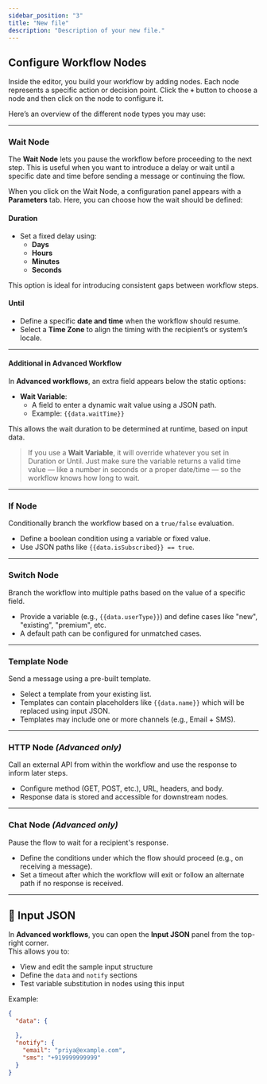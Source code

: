 ```yaml
---
sidebar_position: "3"
title: "New file"
description: "Description of your new file."
---
```


## Configure Workflow Nodes

Inside the editor, you build your workflow by adding nodes. Each node represents a specific action or decision point. Click the **`+`** button to choose a node and then click on the node to configure it.

Here’s an overview of the different node types you may use:

---

### Wait Node

The **Wait Node** lets you pause the workflow before proceeding to the next step. This is useful when you want to introduce a delay or wait until a specific date and time before sending a message or continuing the flow.

When you click on the Wait Node, a configuration panel appears with a **Parameters** tab. Here, you can choose how the wait should be defined:

#### Duration

- Set a fixed delay using:
  - **Days**
  - **Hours**
  - **Minutes**
  - **Seconds**

This option is ideal for introducing consistent gaps between workflow steps.

#### Until

- Define a specific **date and time** when the workflow should resume.
- Select a **Time Zone** to align the timing with the recipient’s or system’s locale.

---

#### Additional in Advanced Workflow

In **Advanced workflows**, an extra field appears below the static options:

- **Wait Variable**:
  - A field to enter a dynamic wait value using a JSON path.
  - Example: `{{data.waitTime}}`

This allows the wait duration to be determined at runtime, based on input data.

> If you use a **Wait Variable**, it will override whatever you set in Duration or Until. Just make sure the variable returns a valid time value — like a number in seconds or a proper date/time — so the workflow knows how long to wait.

---

### If Node

Conditionally branch the workflow based on a `true/false` evaluation.

- Define a boolean condition using a variable or fixed value.
- Use JSON paths like `{{data.isSubscribed}} == true`.

---

### Switch Node

Branch the workflow into multiple paths based on the value of a specific field.

- Provide a variable (e.g., `{{data.userType}}`) and define cases like "new", "existing", "premium", etc.
- A default path can be configured for unmatched cases.

---

### Template Node

Send a message using a pre-built template.

- Select a template from your existing list.
- Templates can contain placeholders like `{{data.name}}` which will be replaced using input JSON.
- Templates may include one or more channels (e.g., Email \+ SMS).

---

### HTTP Node _(Advanced only)_

Call an external API from within the workflow and use the response to inform later steps.

- Configure method (GET, POST, etc.), URL, headers, and body.
- Response data is stored and accessible for downstream nodes.

---

### Chat Node _(Advanced only)_

Pause the flow to wait for a recipient's response.

- Define the conditions under which the flow should proceed (e.g., on receiving a message).
- Set a timeout after which the workflow will exit or follow an alternate path if no response is received.

---

## 🧪 Input JSON

In **Advanced workflows**, you can open the **Input JSON** panel from the top-right corner.\
This allows you to:

- View and edit the sample input structure
- Define the `data` and `notify` sections
- Test variable substitution in nodes using this input

Example:

```json
{
  "data": {

  },
  "notify": {
    "email": "priya@example.com",
    "sms": "+919999999999"
  }
}
```
